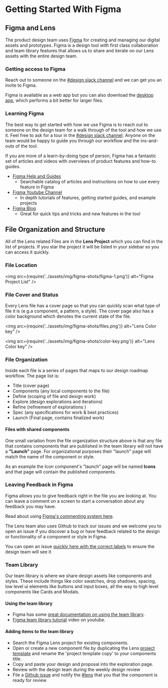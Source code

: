 # Getting Started With Figma

## Figma and Lens

The product design team uses [Figma](https://www.figma.com/) for creating and managing our digital assets and prototypes. Figma is a design tool with first class collaboration and team library features that allows us to share and iterate on our Lens assets with the entire design team.

### Getting access to Figma

Reach out to someone on the [#design slack channel](https://looker.slack.com/messages/C45GCJ410) and we can get you an invite to Figma.

Figma is available as a web app but you can also download the [desktop app](https://www.figma.com/downloads/), which performs a bit better for larger files.

### Learning Figma

The best way to get started with how we use Figma is to reach out to someone on the design team for a walk through of the tool and how we use it. Feel free to ask for a tour in the [#design slack channel](https://looker.slack.com/messages/C45GCJ410). Anyone on the team would be happy to guide you through our workflow and the ins-and-outs of the tool.

If you are more of a learn-by-doing type of person, Figma has a fantastic set of articles and videos with overviews of product features and how-to guides.

- [Figma Help and Guides](https://help.figma.com/)
  - Searchable catalog of articles and instructions on how to use every feature in Figma
- [Figma Youtube Channel](https://www.youtube.com/channel/UCQsVmhSa4X-G3lHlUtejzLA)
  - In depth tutorials of features, getting started guides, and example projects
- [Figma Blog](https://blog.figma.com/product/home)
  - Great for quick tips and tricks and new features in the tool

## File Organization and Structure

All of the Lens related Files are in the **Lens Project** which you can find in the list of projects. If you star the project it will be listed in your sidebar so you can access it quickly.

### File Location

<img
src={require('../assets/img/figma-shots/figma-1.png')}
alt="Figma Project List"
/>

### File Cover and Status

Every Lens file has a cover page so that you can quickly scan what type of file it is (e.g.a component, a pattern, a style). The cover page also has a color background which denotes the current state of the file.

<img
src={require('../assets/img/figma-shots/files.png')}
alt="Lens Color key"
/>

<img
src={require('../assets/img/figma-shots/color-key.png')}
alt="Lens Color key"
/>

### File Organization

Inside each file is a series of pages that maps to our design roadmap workflow. The page list is:

- Title (cover page)
- Components (any local components to the file)
- Define (scoping of file and design work)
- Explore (design explorations and iterations)
- Refine (refinement of explorations )
- Spec (any specifications for work & best practices)
- Launch (Final page, contains finalized work)

#### Files with shared components

One small variation from the file organization structure above is that any file that contains components that are published in the team library will not have a **"Launch"** page. For organizational purposes their "launch" page will match the name of the component or style.

As an example the Icon component's "launch" page will be named **Icons** and that page will contain the published components.

### Leaving Feedback in Figma

Figma allows you to give feedback right in the file you are looking at. You can leave a comment on a screen to start a conversation about any feedback you may have.

Read about using [Figma's commenting system here](https://help.figma.com/editor/1322329-toolbar/comments).

The Lens team also uses Github to track our issues and we welcome you to open an issue if you discover a bug or have feedback related to the design or functionality of a component or style in Figma.

You can open an issue [quickly here with the correct labels](https://github.com/looker/relens/issues/new?title=Design+Feedback&labels=design,figma) to ensure the design team will see it

### Team Library

Our team library is where we share design assets like components and styles. These include things like color swatches, drop shadows, spacing, low level ui elements like buttons and input boxes, all the way to high level components like Cards and Modals.

#### Using the team library

- Figma has some [great documentation on using the team library](https://help.figma.com/editor/team-library).
- [Figma team library tutorial](https://www.youtube.com/watch?v=PgRUEyw9xpo) video on youtube.

#### Adding items to the team library

- Search the Figma Lens project for existing components.
- Open or create a new component file by duplicating the Lens [project template](https://www.figma.com/file/aLKZ8fP9X3q0iLj8jknTy9iC/Project-Template) and rename the 'project template copy' to your components title.
- Copy and paste your design and proposal into the exploration page.
- Review with the design team during the weekly design review
- File a [Github issue](https://github.com/looker/relens/issues/new?title=Design+Feedback&labels=design,figma) and notify the [#lens](https://looker.slack.com/messages/C9NHFLY0G) that you that the component is ready for review
